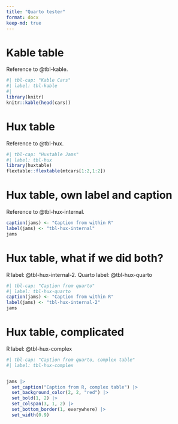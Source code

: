 ```yaml
---
title: "Quarto tester"
format: docx
keep-md: true
---
```


# Kable table

Reference to @tbl-kable.

```r
#| tbl-cap: "Kable Cars"
#| label: tbl-kable
#| 
library(knitr)
knitr::kable(head(cars))
```

# Hux table

Reference to @tbl-hux.

```r
#| tbl-cap: "Huxtable Jams"
#| label: tbl-hux
library(huxtable)
flextable::flextable(mtcars[1:2,1:2])

```

# Hux table, own label and caption

Reference to @tbl-hux-internal.

```r
caption(jams) <- "Caption from within R"
label(jams) <- "tbl-hux-internal"
jams

```


# Hux table, what if we did both?

R label: @tbl-hux-internal-2. Quarto label: @tbl-hux-quarto

```r
#| tbl-cap: "Caption from quarto"
#| label: tbl-hux-quarto
caption(jams) <- "Caption from within R"
label(jams) <- "tbl-hux-internal-2"
jams

```



# Hux table, complicated

R label: @tbl-hux-complex

```r
#| tbl-cap: "Caption from quarto, complex table"
#| label: tbl-hux-complex


jams |> 
  set_caption("Caption from R, complex table") |> 
  set_background_color(2, 2, "red") |> 
  set_bold(1, 2) |> 
  set_colspan(3, 1, 2) |> 
  set_bottom_border(1, everywhere) |> 
  set_width(0.9)

```
